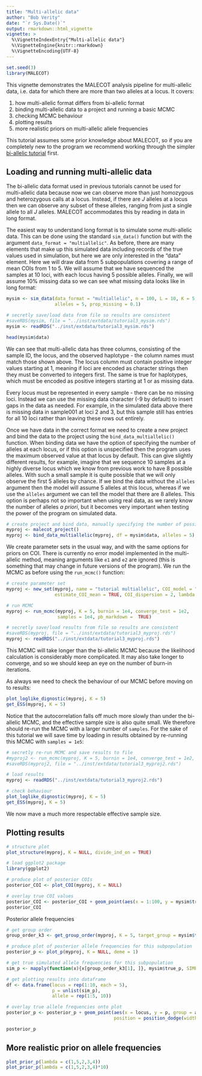 ```yaml
---
title: "Multi-allelic data"
author: "Bob Verity"
date: "`r Sys.Date()`"
output: rmarkdown::html_vignette
vignette: >
  %\VignetteIndexEntry{"Multi-allelic data"}
  %\VignetteEngine{knitr::rmarkdown}
  %\VignetteEncoding{UTF-8}
---
```


```r
set.seed(3)
library(MALECOT)
```

This vignette demonstrates the MALECOT analysis pipeline for multi-allelic data, i.e. data for which there are more than two alleles at a locus. It covers:

1. how multi-allelic format differs from bi-allelic format
2. binding multi-allelic data to a project and running a basic MCMC
3. checking MCMC behaviour
4. plotting results
5. more realistic priors on multi-allelic allele frequencies

This tutorial assumes some prior knowledge about MALECOT, so if you are completely new to the program we recommend working through the simpler [bi-allelic tutorial](https://bobverity.github.io/MALECOT/articles/tutorial-biallelic.html) first.

## Loading and running multi-allelic data

The bi-allelic data format used in previous tutorials cannot be used for multi-allelic data because now we can observe more than just homozygous and heterozygous calls at a locus. Instead, if there are *J* alleles at a locus then we can observe any subset of these alleles, ranging from just a single allele to all *J* alleles. MALECOT accommodates this by reading in data in long format.

The easiest way to understand long format is to simulate some multi-allelic data. This can be done using the standard `sim_data()` function but with the argument `data_format = "multiallelic"`. As before, there are many elements that make up this simulated data including records of the true values used in simulation, but here we are only interested in the "data" element. Here we will draw data from 5 subpopulations covering a range of mean COIs from 1 to 5. We will assume that we have sequenced the samples at 10 loci, with each locus having 5 possible alleles. Finally, we will assume 10% missing data so we can see what missing data looks like in long format:

```r
mysim <- sim_data(data_format = "multiallelic", n = 100, L = 10, K = 5, COI_mean = 1:5,
                  alleles = 5, prop_missing = 0.1)
```

```r
# secretly save/load data from file so results are consistent
#saveRDS(mysim, file = "../inst/extdata/tutorial3_mysim.rds")
mysim <- readRDS("../inst/extdata/tutorial3_mysim.rds")
```

```r
head(mysim$data)
```

We can see that multi-allelic data has three columns, consisting of the sample ID, the locus, and the observed haplotype - the column names must match those shown above. The locus column must contain positive integer values starting at 1, meaning if loci are encoded as character strings then they must be converted to integers first. The same is true for haplotypes, which must be encoded as positive integers starting at 1 or as missing data.

Every locus must be represented in every sample - there can be no missing loci. Instead we can use the missing data character (-9 by default) to insert gaps in the data as needed. For example, in the simulated data above there is missing data in sample001 at loci 2 and 3, but this sample still has entries for all 10 loci rather than leaving these rows out entirely.

Once we have data in the correct format we need to create a new project and bind the data to the project using the `bind_data_multiallelic()` function. When binding data we have the option of specifying the number of alleles at each locus, or if this option is unspecified then the program uses the maximum observed value at that locus by default. This can give slightly different results, for example, imagine that we sequence 10 samples at a highly diverse locus which we know from previous work to have 8 possible alleles. With such a small sample it is quite possible that we will only observe the first 5 alleles by chance. If we bind the data without the `alleles` argument then the model will assume 5 alleles at this locus, whereas if we use the `alleles` argument we can tell the model that there are 8 alleles. This option is perhaps not so important when using real data, as we rarely know the number of alleles *a priori*, but it becomes very important when testing the power of the program on simulated data.

```r
# create project and bind data, manually specifying the number of possible alleles
myproj <- malecot_project()
myproj <- bind_data_multiallelic(myproj, df = mysim$data, alleles = 5)
```

We create parameter sets in the usual way, and with the same options for priors on COI. There is currently no error model implemented in the multi-allelic method, meaning arguments like `e1` and `e2` are ignored (this is something that may change in future versions of the program). We run the MCMC as before using the `run_mcmc()` function:

```r
# create parameter set
myproj <- new_set(myproj, name = "tutorial multiallelic", COI_model = "nb", COI_max = 20,
                  estimate_COI_mean = TRUE, COI_dispersion = 2, lambda = 1)

# run MCMC
myproj <- run_mcmc(myproj, K = 5, burnin = 1e4, converge_test = 1e2,
                   samples = 1e4, pb_markdown =  TRUE)
```

```r
# secretly save/load results from file so results are consistent
#saveRDS(myproj, file = "../inst/extdata/tutorial3_myproj.rds")
myproj <- readRDS("../inst/extdata/tutorial3_myproj.rds")
```

This MCMC will take longer than the bi-allelic MCMC because the likelihood calculation is considerably more complicated. It may also take longer to converge, and so we should keep an eye on the number of burn-in iterations.

As always we need to check the behaviour of our MCMC before moving on to results:

```r
plot_loglike_dignostic(myproj, K = 5)
get_ESS(myproj, K = 5)
```

Notice that the autocorrelation falls off much more slowly than under the bi-allelic MCMC, and the effective sample size is also quite small. We therefore should re-run the MCMC with a larger number of `samples`. For the sake of this tutorial we will save time by loading in results obtained by re-running this MCMC with `samples = 1e5`:

```r
# secretly re-run MCMC and save results to file
#myproj2 <- run_mcmc(myproj, K = 5, burnin = 1e4, converge_test = 1e2, samples = 1e5, pb_markdown =  TRUE)
#saveRDS(myproj2, file = "../inst/extdata/tutorial3_myproj2.rds")
```

```r
# load results
myproj <- readRDS("../inst/extdata/tutorial3_myproj2.rds")

# check behaviour
plot_loglike_dignostic(myproj, K = 5)
get_ESS(myproj, K = 5)
```

We now mave a much more respectable effective sample size.


## Plotting results

```r
# structure plot
plot_structure(myproj, K = NULL, divide_ind_on = TRUE)
```

```r
# load ggplot2 package
library(ggplot2)

# produce plot of posterior COIs
posterior_COI <- plot_COI(myproj, K = NULL)

# overlay true COI values
posterior_COI <- posterior_COI + geom_point(aes(x = 1:100, y = mysim$true_m), col = "red", shape = 4)
posterior_COI
```

Posterior allele frequencies

```r
# get group order
group_order_k3 <- get_group_order(myproj, K = 5, target_group = mysim$true_group)

# produce plot of posterior allele frequencies for this subpopulation
posterior_p <- plot_p(myproj, K = NULL, deme = 1)

# get true simulated allele frequencies for this subpopulation
sim_p <- mapply(function(x){x[group_order_k3[1], ]}, mysim$true_p, SIMPLIFY = FALSE)

# get plotting results into dataframe
df <- data.frame(locus = rep(1:10, each = 5),
                 p = unlist(sim_p),
                 allele = rep(1:5, 10))

# overlay true allele frequencies onto plot
posterior_p <- posterior_p + geom_point(aes(x = locus, y = p, group = allele), data = df,
                                        position = position_dodge(width = 0.9), col = "red", shape = 4)

posterior_p
```

## More realistic prior on allele frequencies


```r
plot_prior_p(lambda = c(1,5,2,3,4))
plot_prior_p(lambda = c(1,5,2,3,4)*10)
```
